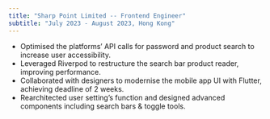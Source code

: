 ```yaml
---
title: "Sharp Point Limited -- Frontend Engineer"
subtitle: "July 2023 - August 2023, Hong Kong"
---
```


- Optimised the platforms’ API calls for password and product search to increase user accessibility.
- Leveraged Riverpod to restructure the search bar product reader, improving performance.
- Collaborated with designers to modernise the mobile app UI with Flutter, achieving deadline of 2 weeks.
- Rearchitected user setting’s function and designed advanced components including search bars & toggle tools.
